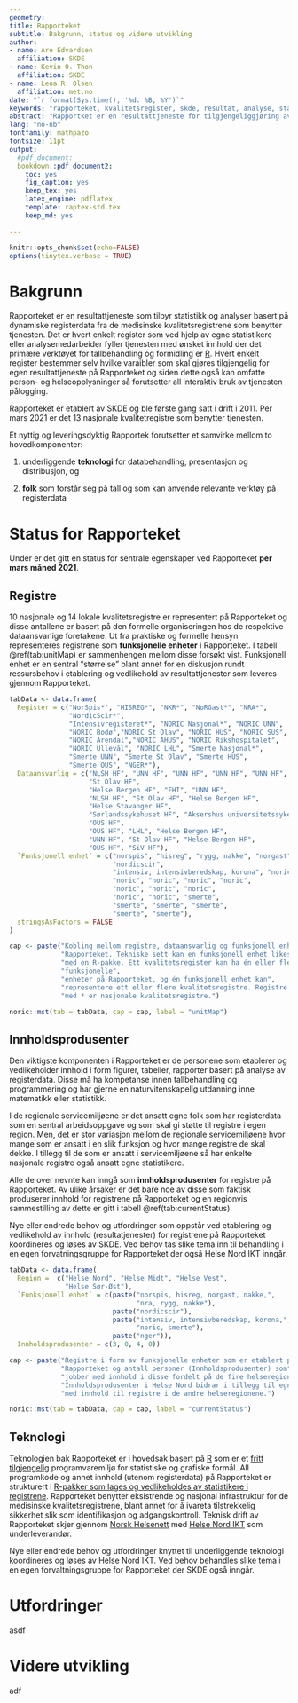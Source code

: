 ```yaml
---
geometry:
title: Rapporteket
subtitle: Bakgrunn, status og videre utvikling
author:
- name: Are Edvardsen
  affiliation: SKDE
- name: Kevin O. Thon
  affiliation: SKDE
- name: Lena R. Olsen
  affiliation: met.no
date: "`r format(Sys.time(), '%d. %B, %Y')`"
keywords: "rapporteket, kvalitetsregister, skde, resultat, analyse, statistikk"
abstract: "Rapportket er en resultattjeneste for tilgjengeliggjøring av statistikk og analyser for medisinske kvalitetsregistre. Fra det første gang ble satt i drift i 2011 har bruken økt og per mars 2021 benyttes Rapporteket av 13 nasjonale medisinske kvalitetsregistre. Hvert enkelt register etablerer selv ved hjelp av egene statistikerressurser relevant innhold på Rapporteket og det primære verktøyer som benyttes er programvaremiljøet R. Hvor omfattende resultattjenesten er for hvert enkelt register er i stor grad avhengig av kompetanse og kapasitet hos de statistiker- og/eller analysemedarbeidere som er til rådighet. SKDE har gjennom databehandleravtaler bistått registre med etablering og vedlikehold av innhold, men har ikke kapasitet til å hjelpe alle som ønsker å benytte Rapporteket. En større utbredelse av Rapportekte blant kvalitetsregistene forutsetter derfor økt tilgang hos registrene på personer med riktig kompetanse. Rapporteket har vært i drift siden 2011"
lang: "no-nb"
fontfamily: mathpazo
fontsize: 11pt
output:
  #pdf_document:
  bookdown::pdf_document2:
    toc: yes
    fig_caption: yes
    keep_tex: yes
    latex_engine: pdflatex
    template: raptex-std.tex
    keep_md: yes

---
```


```r
knitr::opts_chunk$set(echo=FALSE)
options(tinytex.verbose = TRUE)
```

# Bakgrunn
Rapporteket er en resultattjeneste som tilbyr statistikk og analyser basert på dynamiske registerdata fra de medisinske kvalitetsregistrene som benytter tjenesten. Det er hvert enkelt register som ved hjelp av egne statistikere eller analysemedarbeider fyller tjenesten med ønsket innhold der det primære verktøyet for tallbehandling og formidling er [R](https://www.r-project.org/). Hvert enkelt register bestemmer selv hvilke varaibler som skal gjøres tilgjengelig for egen resultattjeneste på Rapporteket og siden dette også kan omfatte person- og helseopplysninger så forutsetter all interaktiv bruk av tjenesten pålogging.

Rapporteket er etablert av SKDE og ble første gang satt i drift i 2011. Per mars 2021 er det 13 nasjonale kvalitetregistre som benytter tjenesten.

Et nyttig og leveringsdyktig Rapportek forutsetter et samvirke mellom to hovedkomponenter:

1. underliggende __teknologi__ for databehandling, presentasjon og distribusjon, og

1. __folk__ som forstår seg på tall og som kan anvende relevante verktøy på registerdata 


# Status for Rapporteket
Under er det gitt en status for sentrale egenskaper ved Rapporteket __per mars måned 2021__.

## Registre
10 nasjonale og 14 lokale kvalitetsregistre er representert på Rapporteket og disse antallene er basert på den formelle organiseringen hos de respektive dataansvarlige foretakene. Ut fra praktiske og formelle hensyn representeres registrene som __funksjonelle enheter__ i Rapporteket. I tabell \@ref(tab:unitMap) er sammenhengen mellom disse forsøkt vist. Funksjonell enhet er en sentral "størrelse" blant annet for en diskusjon rundt ressursbehov i etablering og vedlikehold av resultattjenester som leveres gjennom Rapporteket. 

```r
tabData <- data.frame(
  Register = c("NorSpis*", "HISREG*", "NKR*", "NoRGast*", "NRA*",
               "NordicScir*",
               "Intensivregisteret*", "NORIC Nasjonal*", "NORIC UNN",
               "NORIC Bodø","NORIC St Olav", "NORIC HUS", "NORIC SUS",
               "NORIC Arendal","NORIC AHUS", "NORIC Rikshospitalet",
               "NORIC Ullevål", "NORIC LHL", "Smerte Nasjonal*",
               "Smerte UNN", "Smerte St Olav", "Smerte HUS",
               "Smerte OUS", "NGER*"),
  Dataansvarlig = c("NLSH HF", "UNN HF", "UNN HF", "UNN HF", "UNN HF",
                    "St Olav HF",
                    "Helse Bergen HF", "FHI", "UNN HF",
                    "NLSH HF", "St Olav HF", "Helse Bergen HF",
                    "Helse Stavanger HF",
                    "Sørlandssykehuset HF", "Aksershus universitetssykehus HF",
                    "OUS HF",
                    "OUS HF", "LHL", "Helse Bergen HF",
                    "UNN HF", "St Olav HF", "Helse Bergen HF",
                    "OUS HF", "SiV HF"),
  `Funksjonell enhet` = c("norspis", "hisreg", "rygg, nakke", "norgast", "nra",
                          "nordicscir",
                          "intensiv, intensivberedskap, korona", "noric", "noric",
                          "noric", "noric", "noric", "noric",
                          "noric", "noric", "noric",
                          "noric", "noric", "smerte",
                          "smerte", "smerte", "smerte",
                          "smerte", "smerte"),
  stringsAsFactors = FALSE
)

cap <- paste("Kobling mellom registre, dataansvarlig og funksjonell enhet på",
             "Rapporteket. Tekniske sett kan en funksjonell enhet likestilles",
             "med en R-pakke. Ett kvalitetsregister kan ha én eller flere",
             "funksjonelle",
             "enheter på Rapporteket, og én funksjonell enhet kan",
             "representere ett eller flere kvalitetsregistre. Registre merket",
             "med * er nasjonale kvalitetsregistre.")

noric::mst(tab = tabData, cap = cap, label = "unitMap")
```

## Innholdsprodusenter
Den viktigste komponenten i Rapporteket er de personene som etablerer og vedlikeholder innhold i form figurer, tabeller, rapporter basert på analyse av registerdata. Disse må ha kompetanse innen tallbehandling og programmering og har gjerne en naturvitenskapelig utdanning inne matematikk eller statistikk.

I de regionale servicemiljøene er det ansatt egne folk som har registerdata som en sentral arbeidsoppgave og som skal gi støtte til registre i egen region. Men, det er stor variasjon mellom de regionale servicemiljøene hvor mange som er ansatt i en slik funksjon og hvor mange registre de skal dekke. I tillegg til de som er ansatt i servicemiljøene så har enkelte nasjonale registre også ansatt egne statistikere.

Alle de over nevnte kan inngå som __innholdsprodusenter__ for registre på Rapporteket. Av ulike årsaker er det bare noe av disse som faktisk produserer innhold for registrene på Rapporteket og en regionvis sammestilling av dette er gitt i tabell \@ref(tab:currentStatus).

Nye eller endrede behov og utfordringer som oppstår ved etablering og vedlikehold av innhold (resultatjenester) for registrene på Rapporteket koordineres og løses av SKDE. Ved behov tas slike tema inn til behandling i en egen forvatningsgruppe for Rapporteket der også Helse Nord IKT inngår.

```r
tabData <- data.frame(
  Region =  c("Helse Nord", "Helse Midt", "Helse Vest",
              "Helse Sør-Øst"),
  `Funksjonell enhet` = c(paste("norspis, hisreg, norgast, nakke,",
                                "nra, rygg, nakke"),
                          paste("nordicscir"),
                          paste("intensiv, intensivberedskap, korona,",
                                "noric, smerte"),
                          paste("nger")),
  Innholdsprodusenter = c(3, 0, 4, 0))

cap <- paste("Registre i form av funksjonelle enheter som er etablert på",
             "Rapporteket og antall personer (Innholdsprodusenter) som",
             "jobber med innhold i disse fordelt på de fire helseregionene.",
             "Innholdsprodusenter i Helse Nord bidrar i tillegg til egne også",
             "med innhold til registre i de andre helseregionene.")

noric::mst(tab = tabData, cap = cap, label = "currentStatus")

```

## Teknologi
Teknologien bak Rapporteket er i hovedsak basert på [R](https://www.r-project.org/) som er et [fritt tilgjengelig](https://www.gnu.org/philosophy/free-sw.html) programvaremiljø for statistiske og grafiske formål. All programkode og annet innhold (utenom registerdata) på Rapporteket er strukturert i [R-pakker som lages og vedlikeholdes av statistikere i registrene](https://github.com/Rapporteket). Rapporteket benytter eksistrende og nasjonal infrastruktur for de medisinske kvalitetsregistrene, blant annet for å ivareta tilstrekkelig sikkerhet slik som identifikasjon og adgangskontroll. Teknisk drift av Rapporteket skjer gjennom [Norsk Helsenett](https://www.nhn.no/) med [Helse Nord IKT](https://helsenordikt.no/) som underleverandør.

Nye eller endrede behov og utfordringer knyttet til underliggende teknologi koordineres og løses av Helse Nord IKT. Ved behov behandles slike tema i en egen forvaltningsgruppe for Rapporteket der SKDE også inngår. 




# Utfordringer
asdf

# Videre utvikling
adf
